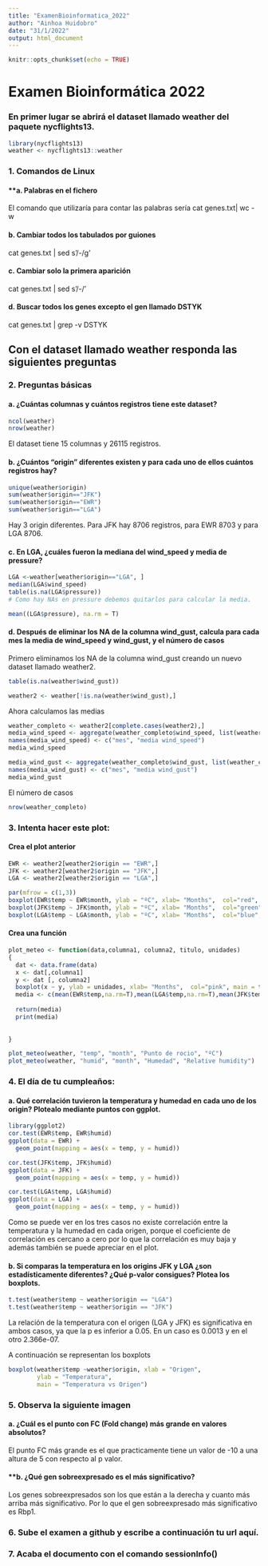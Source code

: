 ---
title: "ExamenBioinformatica_2022"
author: "Ainhoa Huidobro"
date: "31/1/2022"
output: html_document
---

```{r setup, include=FALSE}
knitr::opts_chunk$set(echo = TRUE)
```

# **Examen Bioinformática 2022**

### En primer lugar se abrirá el dataset llamado weather del paquete nycflights13.
```{r}
library(nycflights13)
weather <- nycflights13::weather
```

### **1. Comandos de Linux**
#### **a. Palabras en el fichero
El comando que utilizaría para contar las palabras sería cat genes.txt| wc -w

#### **b. Cambiar todos los tabulados por guiones**
cat genes.txt | sed s'/\t/-/g'

#### **c. Cambiar solo la primera aparición**
cat genes.txt | sed s'/\t/-/'

#### **d. Buscar todos los genes excepto el gen llamado DSTYK**
cat genes.txt | grep -v DSTYK


## **Con el dataset llamado weather responda las siguientes preguntas**

### **2. Preguntas básicas**
#### **a. ¿Cuántas columnas y cuántos registros tiene este dataset?**
```{r}
ncol(weather)
nrow(weather)
```
El dataset tiene 15 columnas y 26115 registros.

#### **b. ¿Cuántos “origin” diferentes existen y para cada uno de ellos cuántos registros hay?**
```{r}
unique(weather$origin)
sum(weather$origin=="JFK")
sum(weather$origin=="EWR")
sum(weather$origin=="LGA")
```
Hay 3 origin diferentes. Para JFK hay 8706 registros, para EWR 8703 y para LGA 8706.

#### **c. En LGA, ¿cuáles fueron la mediana del wind_speed y media de pressure?**
```{r}
LGA <-weather[weather$origin=="LGA", ]
median(LGA$wind_speed)
table(is.na(LGA$pressure))
# Como hay NAs en pressure debemos quitarlos para calcular la media.

mean((LGA$pressure), na.rm = T)

```

#### **d. Después de eliminar los NA de la columna wind_gust, calcula para cada mes la media de wind_speed y wind_gust, y el número de casos**
Primero eliminamos los NA de la columna wind_gust creando un nuevo dataset llamado weather2.
```{r}
table(is.na(weather$wind_gust))

weather2 <- weather[!is.na(weather$wind_gust),]
```
Ahora calculamos las medias
```{r}
weather_completo <- weather2[complete.cases(weather2),]
media_wind_speed <- aggregate(weather_completo$wind_speed, list(weather_completo$month), mean)
names(media_wind_speed) <- c("mes", "media wind_speed")
media_wind_speed

media_wind_gust <- aggregate(weather_completo$wind_gust, list(weather_completo$month), mean)
names(media_wind_gust) <- c("mes", "media wind_gust")
media_wind_gust
```
El número de casos
```{r}
nrow(weather_completo)
```


### **3. Intenta hacer este plot:**
#### **Crea el plot anterior**
```{r}
EWR <- weather2[weather2$origin == "EWR",]
JFK <- weather2[weather2$origin == "JFK",]
LGA <- weather2[weather2$origin == "LGA",]

par(mfrow = c(1,3))
boxplot(EWR$temp ~ EWR$month, ylab = "ºC", xlab= "Months",  col="red", main = "EWR")
boxplot(JFK$temp ~ JFK$month, ylab = "ºC", xlab= "Months",  col="green", main = "JFK")
boxplot(LGA$temp ~ LGA$month, ylab = "ºC", xlab= "Months",  col="blue", main = "LGA")
```


#### **Crea una función**
```{r}
plot_meteo <- function(data,columna1, columna2, titulo, unidades)
{
  dat <- data.frame(data)
  x <- dat[,columna1]
  y <- dat [, columna2]
  boxplot(x ~ y, ylab = unidades, xlab= "Months",  col="pink", main = titulo)
  media <- c(mean(EWR$temp,na.rm=T),mean(LGA$temp,na.rm=T),mean(JFK$temp,na.rm=T))
  
  return(media)
  print(media)
  
  
}

plot_meteo(weather, "temp", "month", "Punto de rocio", "ºC")
plot_meteo(weather, "humid", "month", "Humedad", "Relative humidity")

```


### **4. El día de tu cumpleaños:**
#### **a. Qué correlación tuvieron la temperatura y humedad en cada uno de los origin? Plotealo mediante puntos con ggplot.**
```{r}
library(ggplot2)
cor.test(EWR$temp, EWR$humid)
ggplot(data = EWR) +
  geom_point(mapping = aes(x = temp, y = humid))

cor.test(JFK$temp, JFK$humid)
ggplot(data = JFK) +
  geom_point(mapping = aes(x = temp, y = humid))

cor.test(LGA$temp, LGA$humid)
ggplot(data = LGA) +
  geom_point(mapping = aes(x = temp, y = humid))
```

Como se puede ver en los tres casos no existe correlación entre la temperatura y la humedad en cada origen, porque el coeficiente de correlación es cercano a cero por lo que la correlación es muy baja y además también se puede apreciar en el plot.

#### **b. Si comparas la temperatura en los origins JFK y LGA ¿son estadísticamente diferentes? ¿Qué p-valor consigues? Plotea los boxplots.**
```{r}
t.test(weather$temp ~ weather$origin == "LGA")
t.test(weather$temp ~ weather$origin == "JFK")
```
La relación de la temperatura con el origen (LGA y JFK) es significativa en ambos casos, ya que la p es inferior a 0.05. En un caso es 0.0013 y en el otro 2.366e-07.

A continuación se representan los boxplots

```{r}
boxplot(weather$temp ~weather$origin, xlab = "Origen", 
        ylab = "Temperatura", 
        main = "Temperatura vs Origen")
```


### **5. Observa la siguiente imagen**
#### **a. ¿Cuál es el punto con FC (Fold change) más grande en valores absolutos?**
El punto FC más grande es el que practicamente tiene un valor de -10 a una altura de 5 con respecto al p valor.

#### **b. ¿Qué gen sobreexpresado es el más significativo?
Los genes sobreexpresados son los que están a la derecha y cuanto más arriba más significativo. Por lo que el gen sobreexpresado más significativo es Rbp1.


### **6. Sube el examen a github y escribe a continuación tu url aquí.**


### **7. Acaba el documento con el comando sessionInfo()**